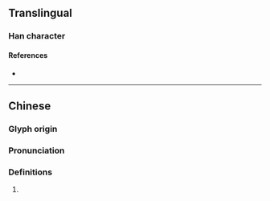 {{character info/new}}
==Translingual==

===Han character===
{{Han char|rn=96|rad=玉|as=09|sn=13|four=|canj=MGSJL|ids=⿰𤣩耶}}

====References====
* {{Han ref|kx=0738.020|dkj=21124|dj=1148.220|hdz=21120.050|uh=7458|ud=29784}}

----

==Chinese==
{{zh-forms}}

===Glyph origin===
{{Han etym}}

===Pronunciation===
{{zh-pron
|m=yé,yǐng
|mc=y
|oc=y
|cat=
}}

===Definitions===
{{zh-hanzi}}

# {{rfdef|lang=zh}}
